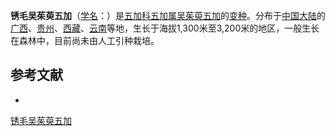 {{Infraspeciesbox
| name = 锈毛吴茱萸五加
| status = 
| status_system = 
| image = 
| species link = 吴茱萸五加
| genus = Eleutherococcus
| species = evodiaefolius
| varietas = ferrugineus
| authority = 
}}

'''锈毛吴茱萸五加'''（[[学名|学名]]：{{lang|la|''Eleutherococcus evodiaefolius'' var. ''ferrugineus''}}）是[[五加科|五加科]][[五加属|五加属]][[吴茱萸五加|吴茱萸五加]]的[[变种|变种]]。分布于[[中国大陆|中国大陆]]的[[广西|广西]]、[[贵州|贵州]]、[[西藏|西藏]]、[[云南|云南]]等地，生长于海拔1,300米至3,200米的地区，一般生长在森林中，目前尚未由人工引种栽培。

== 参考文献 ==
<div class="references-small">
* {{cite web| url =http://www.bioinfo.cn/db05/KmzwSpecies.php?action=view&id=29684| title =锈毛吴茱萸五加（变种）| work =《中国高等植物数据库全库》| publisher =中国科学院微生物研究所| author =昆明植物研究所| accessdate =2009-02-26| deadurl =yes| archiveurl =https://web.archive.org/web/20160305013958/http://www.bioinfo.cn/db05/KmzwSpecies.php?action=view&id=29684| archivedate =2016-03-05}}
</div>

[[Category:五加属|锈毛吴茱萸五加]]


{{Apiales-stub}}